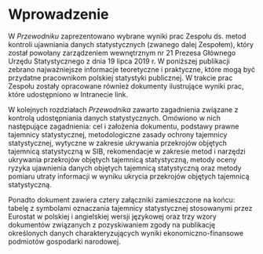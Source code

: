 # Wprowadzenie

::: justify
W *Przewodniku* zaprezentowano wybrane wyniki prac Zespołu ds. metod kontroli ujawniania danych statystycznych (zwanego dalej Zespołem), który został powołany zarządzeniem wewnętrznym nr 21 Prezesa Głównego Urzędu Statystycznego z dnia 19 lipca 2019 r. W poniższej publikacji zebrano najważniejsze informacje teoretyczne i praktyczne, które mogą być przydatne pracownikom polskiej statystyki publicznej. W trakcie prac Zespołu zostały opracowane również dokumenty ilustrujące wyniki prac, które udostępniono w Intranecie link.

W kolejnych rozdziałach *Przewodnika* zawarto zagadnienia związane z kontrolą udostępniania danych statystycznych. Omówiono w nich następujące zagadnienia: cel i założenia dokumentu, podstawy prawne tajemnicy statystycznej, metodologiczne zasady ochrony tajemnicy statystycznej, wytyczne w zakresie ukrywania przekrojów objętych tajemnicą statystyczną w SIB, rekomendacje w zakresie metod i narzędzi ukrywania przekrojów objętych tajemnicą statystyczną, metody oceny ryzyka ujawnienia danych objętych tajemnicą statystyczną oraz metody pomiaru utraty informacji w wyniku ukrycia przekrojów objętych tajemnicą statystyczną.

Ponadto dokument zawiera cztery załączniki zamieszczone na końcu: tabelę z symbolami oznaczania tajemnicy statystycznej stosowanymi przez Eurostat w polskiej i angielskiej wersji językowej oraz trzy wzory dokumentów związanych z pozyskiwaniem zgody na publikację określonych danych charakteryzujących wyniki ekonomiczno-finansowe podmiotów gospodarki narodowej.
:::

